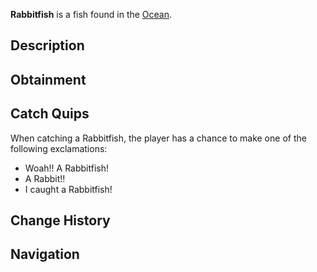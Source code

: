 {{FishInfobox
|image          = Rabbitfish.png
|rarity         = Legendary
|sea            = First Sea
|location       = [[Ocean]]
|sublocation    = 
|sources        = Fishing Rod
|radar_location = 
|prog_speed     = -20
|xp             = 800
|weather        = 
|time           = 
|season         = 
|bait           = Seaweed
|base_weight    = 6
|base_value     = 1100
|weight_range   = 3.5
|base_chance    = 1
|base_resil     = 35
}}
'''Rabbitfish''' is a {{Rarity|Legendary}} fish found in the [[Ocean]].

== Description ==
{{Description|The Rabbitfish is an elusive saltwater fish that is only found under The Arch. They are odd creatures that both resemble a rabbit, and swim in a pattern similar to a bunny jumping.|Bestiary Entry}}

== Obtainment ==
{{Description|Found under The Arch.|Bestiary Hint}}
{{Fish Availability|
Ocean/The Arch
|top_rods      = 
Leviathan's Fang Rod\22944.98\141091.37;
Trident Rod\20084.08\142654.19;
Ethereal Prism Rod\19784.71\92132.35;
Seraphic Rod\18892.46\93368.71;
No-Life Rod\18562.89\98392.18;
Flimsy Rod\11780.27\93178.29;
Resourceful Rod\15283.9\86858.1;
Destiny Rod\16882.8\86303.38;
Free Spirit Rod\17925.35\127321.07;
Training Rod\10788.38\84533.81;
Lucky Rod\11499.69\73356.18;
Rod Of The Forgotten Fang\17585.83\91453.5;
Challenger's Rod\16881.81\90372.78;
Rod Of The Depths\15684.31\87301.03;
Rod Of The Exalted One\15626.92\88335.59;
Zeus Rod\15161.94\86625.99;
Verdant Shear Rod\14806.86\82655.08;
Blazebringer Rod\14423.81\87415.01;
Depthseeker Rod\13643.21\77690.33;
Avalanche Rod\12262.68\70589.59;
Volcanic Rod\11820.3\78112.89;
Steady Rod\4301.99\24392.49
|recommended   = Trident Rod
}}

== Catch Quips ==
When catching a Rabbitfish, the player has a chance to make one of the following exclamations:
* Woah!! A Rabbitfish!
* A Rabbit!!
* I caught a Rabbitfish!

== Change History ==
{{Change History|{{subst:Current Version}}}}

== Navigation ==
{{Fish Navbox|Ocean}}